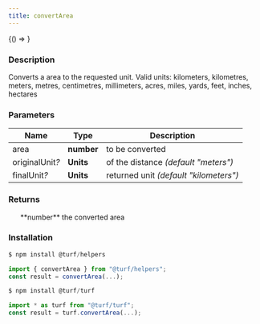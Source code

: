 ```yaml
---
title: convertArea
---
```



<!-- Expose turf as global var for experimenting in the browser console -->

<BrowserOnly>{() => <WindowTurfGlobal turf={turf} />}</BrowserOnly>

### Description

Converts a area to the requested unit.
Valid units: kilometers, kilometres, meters, metres, centimetres, millimeters, acres, miles, yards, feet, inches, hectares

### Parameters

| Name                 | Type       | Description                            |
| -------------------- | ---------- | -------------------------------------- |
| area                 | **number** | to be converted                        |
| originalUnit<i>?</i> | **Units**  | of the distance _(default "meters")_   |
| finalUnit<i>?</i>    | **Units**  | returned unit _(default "kilometers")_ |

### Returns

<ul>
  **number** the converted area

</ul>

### Installation

```javascript
$ npm install @turf/helpers

import { convertArea } from "@turf/helpers";
const result = convertArea(...);
```

```javascript
$ npm install @turf/turf

import * as turf from "@turf/turf";
const result = turf.convertArea(...);
```
